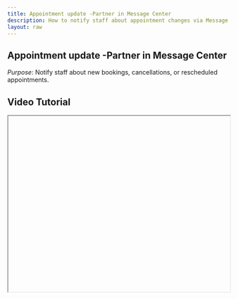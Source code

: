 ```yaml
---
title: Appointment update -Partner in Message Center
description: How to notify staff about appointment changes via Message Center.
layout: raw
---
```



<div className="mdx-content">

## Appointment update -Partner in Message Center

 

*Purpose*: Notify staff about new bookings, cancellations, or rescheduled appointments.

## Video Tutorial



<iframe
  width="100%"
  height="400"
  title="Appointment update tutorial"
  allowFullScreen
  className="rounded-lg"
/>

---

## Steps:



❶ **Navigate to the “Promote” page via the main dashboard.**

❷ **Click into the “Message Center” tab.**

❸ **Select the option “Appointment Updates – Partner.”**

❹ **This section handles automated messages to inform your staff members of booking-related actions.**

❺ **Enable or disable notifications for staff accordingly.**

❻ **Click preview to view the current message content.**

---

**Tip for First-Time Users**:  
Keeping your team updated ensures better coordination and fewer missed appointments.

<div className="space-y-4 mt-6">

<div className="my-10 border-t border-gray-200" />

## More questions about this


</div>
<div className="space-y-4 mt-6">
  <details className="bg-white rounded-md p-4 border border-gray-300">
  <summary
    className="font-medium text-base text-gray-900"
    style={{
      backgroundColor: 'transparent',
      outline: 'none',
      cursor: 'pointer',
      userSelect: 'none',
      listStyle: 'none',
    }}
  >Can I disable notifications for certain staff?</summary>
   <p className="mt-2 text-sm text-gray-700">
      Yes, just turn off the toggle next to their name or role.
    </p>
  </details>

  <details className="bg-white rounded-md p-4 border border-gray-300">
  <summary
    className="font-medium text-base text-gray-900"
    style={{
      backgroundColor: 'transparent',
      outline: 'none',
      cursor: 'pointer',
      userSelect: 'none',
      listStyle: 'none',
    }}
  >Do partners receive messages instantly?</summary>
    <p className="mt-2 text-sm text-gray-700">
      Yes, notifications are triggered automatically once actions occur.
    </p>
  </details>
</div>
</div>

---

<div className="space-y-4 mt-6">

<div className="my-10 border-t border-gray-200" />

<div className="mdx-content mt-10">

Was this article helpful?

<div style={{ display: 'flex', gap: '1rem' }}>
  <button style={{ padding: '0.5rem', borderRadius: '9999px', backgroundColor: '#f0f0f0' }}>
    👍
  </button>
  <button style={{ padding: '0.5rem', borderRadius: '9999px', backgroundColor: '#f0f0f0' }}>
    👎
  </button>
</div>
</div>

---
</div>
